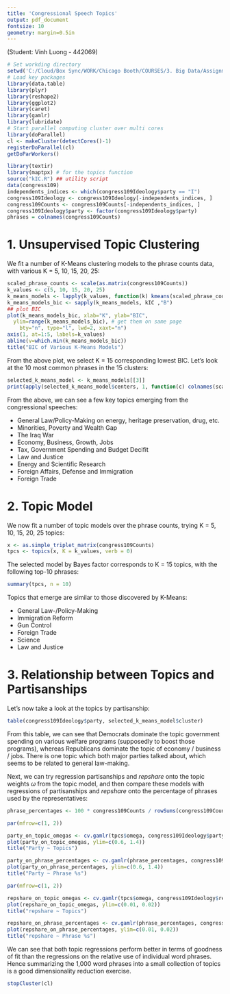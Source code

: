 ---
title: 'Congressional Speech Topics'
output: pdf_document
fontsize: 10
geometry: margin=0.5in
---
(Student: Vinh Luong - 442069)


``` {r echo=FALSE, message=FALSE, warning=FALSE, results='hide'}
# Set workding directory
setwd('C:/Cloud/Box Sync/WORK/Chicago Booth/COURSES/3. Big Data/Assignments/07. Congressional Speeches')
# Load key packages
library(data.table)
library(plyr)
library(reshape2)
library(ggplot2)
library(caret)
library(gamlr)
library(lubridate)
# Start parallel computing cluster over multi cores
library(doParallel)
cl <- makeCluster(detectCores()-1)
registerDoParallel(cl)
getDoParWorkers()
```

```{r echo=FALSE, message=FALSE}
library(textir)
library(maptpx) # for the topics function
source("kIC.R") ## utility script
data(congress109)
independents_indices <- which(congress109Ideology$party == "I")
congress109Ideology <- congress109Ideology[-independents_indices, ]
congress109Counts <- congress109Counts[-independents_indices, ]
congress109Ideology$party <- factor(congress109Ideology$party) 
phrases = colnames(congress109Counts)
```

# 1. Unsupervised Topic Clustering

We fit a number of K-Means clustering models to the phrase counts data, with various K = 5, 10, 15, 20, 25:

```{r echo=FALSE}
scaled_phrase_counts <- scale(as.matrix(congress109Counts))
k_values <- c(5, 10, 15, 20, 25)
k_means_models <- lapply(k_values, function(k) kmeans(scaled_phrase_counts, k, iter.max = 300, nstart = 300))
k_means_models_bic <- sapply(k_means_models, kIC ,"B")
## plot BIC
plot(k_means_models_bic, xlab="K", ylab="BIC", 
  ylim=range(k_means_models_bic), # get them on same page
	bty="n", type="l", lwd=2, xaxt="n")
axis(1, at=1:5, labels=k_values)
abline(v=which.min(k_means_models_bic))
title("BIC of Various K-Means Models")
```

From the above plot, we select K = 15 corresponding lowest BIC. Let's look at the 10 most common phrases in the 15 clusters:

```{r echo=FALSE}
selected_k_means_model <- k_means_models[[3]]
print(apply(selected_k_means_model$centers, 1, function(c) colnames(scaled_phrase_counts)[order(-c)[1:10]]))
```

From the above, we can see a few key topics emerging from the congressional speeches:

* General Law/Policy-Making on energy, heritage preservation, drug, etc.
* Minorities, Poverty and Wealth Gap
* The Iraq War
* Economy, Business, Growth, Jobs
* Tax, Government Spending and Budget Decifit
* Law and Justice
* Energy and Scientific Research
* Foreign Affairs, Defense and Immigration
* Foreign Trade


# 2. Topic Model

We now fit a number of topic models over the phrase counts, trying K = 5, 10, 15, 20, 25 topics:

```{r echo=FALSE, message=FALSE}
x <- as.simple_triplet_matrix(congress109Counts)
tpcs <- topics(x, K = k_values, verb = 0)
```

The selected model by Bayes factor corresponds to K = 15 topics, with the following top-10 phrases:
```{r echo=FALSE}
summary(tpcs, n = 10)
```

Topics that emerge are similar to those discovered by K-Means:

* General Law-/Policy-Making
* Immigration Reform
* Gun Control
* Foreign Trade
* Science
* Law and Justice


# 3. Relationship between Topics and Partisanships

Let's now take a look at the topics by partisanship:

```{r echo=FALSE}
table(congress109Ideology$party, selected_k_means_model$cluster)
```

From this table, we can see that Democrats dominate the topic government spending on various welfare programs (supposedly to boost those programs), whereas Republicans dominate the topic of economy / business / jobs. There is one topic which both major parties talked about, which seems to be related to general law-making.

Next, we can try regression partisanships and *repshare* onto the topic weights $\omega$ from the topic model, and then compare these models with regressions of partisanships and *repshare* onto the percentage of phrases used by the representatives:

```{r echo=FALSE}
phrase_percentages <- 100 * congress109Counts / rowSums(congress109Counts)
```

```{r echo=FALSE}
par(mfrow=c(1, 2))

party_on_topic_omegas <- cv.gamlr(tpcs$omega, congress109Ideology$party, family = "binomial")
plot(party_on_topic_omegas, ylim=c(0.6, 1.4))
title("Party ~ Topics")

party_on_phrase_percentages <- cv.gamlr(phrase_percentages, congress109Ideology$party, family = "binomial")
plot(party_on_phrase_percentages, ylim=c(0.6, 1.4))
title("Party ~ Phrase %s")
```

```{r echo=FALSE}
par(mfrow=c(1, 2))

repshare_on_topic_omegas <- cv.gamlr(tpcs$omega, congress109Ideology$repshare)
plot(repshare_on_topic_omegas, ylim=c(0.01, 0.02))
title("repshare ~ Topics")

repshare_on_phrase_percentages <- cv.gamlr(phrase_percentages, congress109Ideology$repshare)
plot(repshare_on_phrase_percentages, ylim=c(0.01, 0.02))
title("repshare ~ Phrase %s")
```

We can see that both topic regressions perform better in terms of goodness of fit than the regressions on the relative use of individual word phrases. Hence summarizing the 1,000 word phrases into a small collection of topics is a good dimensionality reduction exercise.

```{r echo=FALSE}
stopCluster(cl)
```